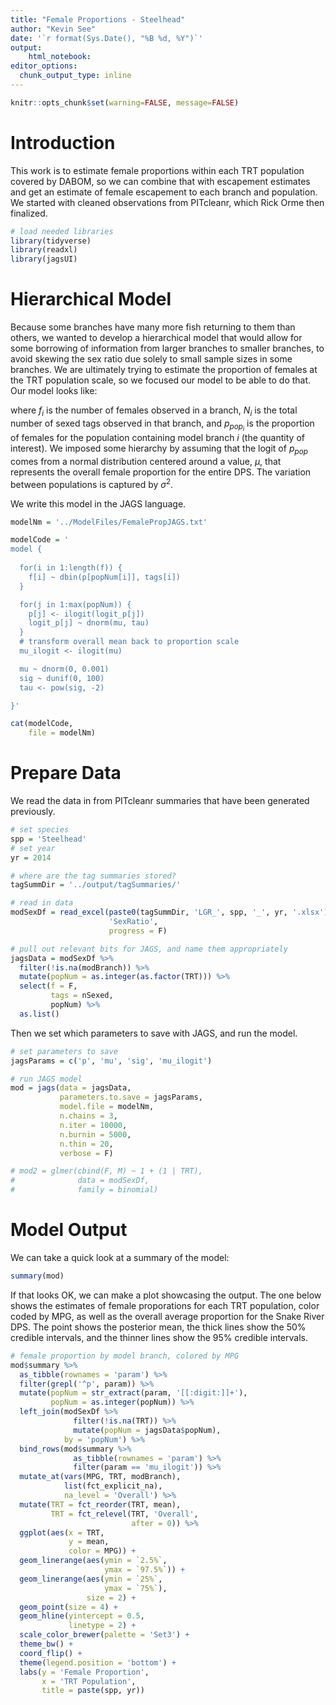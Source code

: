 ```yaml
---
title: "Female Proportions - Steelhead"
author: "Kevin See"
date: '`r format(Sys.Date(), "%B %d, %Y")`'
output:
    html_notebook:
editor_options: 
  chunk_output_type: inline
---
```


```r
knitr::opts_chunk$set(warning=FALSE, message=FALSE)
```

# Introduction

This work is to estimate female proportions within each TRT population covered by DABOM, so we can combine that with escapement estimates and get an estimate of female escapement to each branch and population. We started with cleaned observations from PITcleanr, which Rick Orme then finalized.

```r
# load needed libraries
library(tidyverse)
library(readxl)
library(jagsUI)
```

# Hierarchical Model

Because some branches have many more fish returning to them than others, we wanted to develop a hierarchical model that would allow for some borrowing of information from larger branches to smaller branches, to avoid skewing the sex ratio due solely to small sample sizes in some branches. We are ultimately trying to estimate the proportion of females at the TRT population scale, so we focused our model to be able to do that. Our model looks like:

\begin{aligned}

f_i &\sim Bin(p_{pop_i}, N_i) \\
\text{logit}(p_{pop}) &\sim N(\mu, \sigma^2) \\

\end{aligned}

where $f_i$ is the number of females observed in a branch, $N_i$ is the total number of sexed tags observed in that branch, and $p_{pop_i}$ is the proportion of females for the population containing model branch $i$ (the quantity of interest). We imposed some hierarchy by assuming that the logit of $p_{pop}$ comes from a normal distribution centered around a value, $\mu$, that represents the overall female proportion for the entire DPS. The variation between populations is captured by $\sigma^2$. 

We write this model in the JAGS language.

```r
modelNm = '../ModelFiles/FemalePropJAGS.txt'

modelCode = '
model {
  
  for(i in 1:length(f)) {
    f[i] ~ dbin(p[popNum[i]], tags[i])
  }

  for(j in 1:max(popNum)) {
    p[j] <- ilogit(logit_p[j])
    logit_p[j] ~ dnorm(mu, tau)
  }
  # transform overall mean back to proportion scale
  mu_ilogit <- ilogit(mu)

  mu ~ dnorm(0, 0.001)
  sig ~ dunif(0, 100)
  tau <- pow(sig, -2)

}'

cat(modelCode,
    file = modelNm)
```

# Prepare Data

We read the data in from PITcleanr summaries that have been generated previously.

```r
# set species
spp = 'Steelhead'
# set year
yr = 2014

# where are the tag summaries stored?
tagSummDir = '../output/tagSummaries/'

# read in data
modSexDf = read_excel(paste0(tagSummDir, 'LGR_', spp, '_', yr, '.xlsx'),
                      'SexRatio',
                      progress = F)

# pull out relevant bits for JAGS, and name them appropriately
jagsData = modSexDf %>%
  filter(!is.na(modBranch)) %>%
  mutate(popNum = as.integer(as.factor(TRT))) %>%
  select(f = F,
         tags = nSexed,
         popNum) %>%
  as.list()

```

Then we set which parameters to save with JAGS, and run the model.

```r
# set parameters to save
jagsParams = c('p', 'mu', 'sig', 'mu_ilogit')

# run JAGS model
mod = jags(data = jagsData,
           parameters.to.save = jagsParams,
           model.file = modelNm,
           n.chains = 3,
           n.iter = 10000,
           n.burnin = 5000,
           n.thin = 20,
           verbose = F)

# mod2 = glmer(cbind(F, M) ~ 1 + (1 | TRT),
#              data = modSexDf,
#              family = binomial)

```

# Model Output

We can take a quick look at a summary of the model:

```r
summary(mod)
```

If that looks OK, we can make a plot showcasing the output. The one below shows the estimates of female proporations for each TRT population, color coded by MPG, as well as the overall average proportion for the Snake River DPS. The point shows the posterior mean, the thick lines show the 50% credible intervals, and the thinner lines show the 95% credible intervals. 

```r
# female proportion by model branch, colored by MPG
mod$summary %>%
  as_tibble(rownames = 'param') %>%
  filter(grepl('^p', param)) %>%
  mutate(popNum = str_extract(param, '[[:digit:]]+'),
         popNum = as.integer(popNum)) %>%
  left_join(modSexDf %>%
              filter(!is.na(TRT)) %>%
              mutate(popNum = jagsData$popNum),
            by = 'popNum') %>%
  bind_rows(mod$summary %>%
              as_tibble(rownames = 'param') %>%
              filter(param == 'mu_ilogit')) %>%
  mutate_at(vars(MPG, TRT, modBranch),
            list(fct_explicit_na),
            na_level = 'Overall') %>%
  mutate(TRT = fct_reorder(TRT, mean),
         TRT = fct_relevel(TRT, 'Overall',
                           after = 0)) %>%
  ggplot(aes(x = TRT,
             y = mean,
             color = MPG)) +
  geom_linerange(aes(ymin = `2.5%`,
                     ymax = `97.5%`)) +
  geom_linerange(aes(ymin = `25%`,
                     ymax = `75%`),
                 size = 2) +
  geom_point(size = 4) +
  geom_hline(yintercept = 0.5,
             linetype = 2) +
  scale_color_brewer(palette = 'Set3') +
  theme_bw() +
  coord_flip() +
  theme(legend.position = 'bottom') +
  labs(y = 'Female Proportion',
       x = 'TRT Population',
       title = paste(spp, yr))
```
